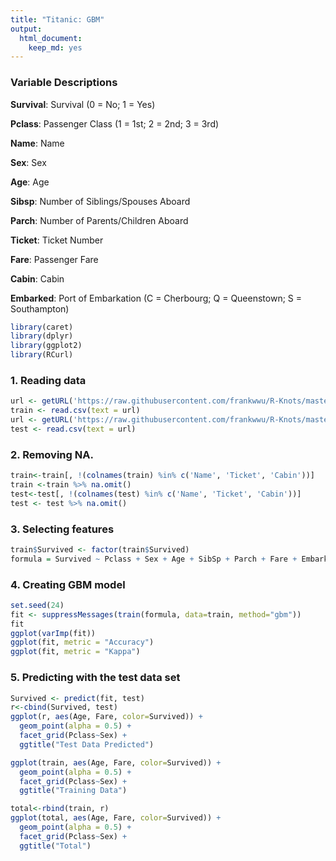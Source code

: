 ```yaml
---
title: "Titanic: GBM"
output: 
  html_document: 
    keep_md: yes
---
```


### Variable Descriptions

**Survival**:  Survival (0 = No; 1 = Yes) 

**Pclass**:    Passenger Class (1 = 1st; 2 = 2nd; 3 = 3rd) 

**Name**:      Name 

**Sex**:       Sex 

**Age**:       Age 

**Sibsp**:     Number of Siblings/Spouses Aboard 

**Parch**:     Number of Parents/Children Aboard 

**Ticket**:    Ticket Number 

**Fare**:      Passenger Fare 

**Cabin**:     Cabin 

**Embarked**:  Port of Embarkation (C = Cherbourg; Q = Queenstown; S = Southampton) 
 
 
```r
library(caret)
library(dplyr)
library(ggplot2)
library(RCurl)
```

### 1. Reading data

```r
url <- getURL('https://raw.githubusercontent.com/frankwwu/R-Knots/master/Titanic/train.csv')
train <- read.csv(text = url) 
url <- getURL('https://raw.githubusercontent.com/frankwwu/R-Knots/master/Titanic/test.csv')
test <- read.csv(text = url) 
```

### 2.  Removing NA.

```r
train<-train[, !(colnames(train) %in% c('Name', 'Ticket', 'Cabin'))]
train <-train %>% na.omit()
test<-test[, !(colnames(test) %in% c('Name', 'Ticket', 'Cabin'))]
test <- test %>% na.omit()
```

### 3. Selecting features

```r
train$Survived <- factor(train$Survived)
formula = Survived ~ Pclass + Sex + Age + SibSp + Parch + Fare + Embarked
```

### 4. Creating GBM model

```r
set.seed(24)
fit <- suppressMessages(train(formula, data=train, method="gbm"))
fit
ggplot(varImp(fit))
ggplot(fit, metric = "Accuracy")
ggplot(fit, metric = "Kappa")
```

### 5. Predicting with the test data set

```r
Survived <- predict(fit, test)
r<-cbind(Survived, test)
ggplot(r, aes(Age, Fare, color=Survived)) + 
  geom_point(alpha = 0.5) +
  facet_grid(Pclass~Sex) +
  ggtitle("Test Data Predicted")

ggplot(train, aes(Age, Fare, color=Survived)) + 
  geom_point(alpha = 0.5) +
  facet_grid(Pclass~Sex) +
  ggtitle("Training Data")

total<-rbind(train, r)
ggplot(total, aes(Age, Fare, color=Survived)) + 
  geom_point(alpha = 0.5) +
  facet_grid(Pclass~Sex) +
  ggtitle("Total")
```
